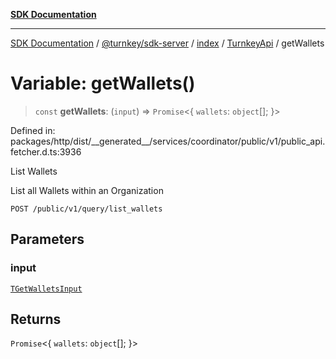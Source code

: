 [**SDK Documentation**](../../../../../../README.mdx)

***

[SDK Documentation](../../../../../../packages.mdx) / [@turnkey/sdk-server](../../../../README.mdx) / [index](../../../README.mdx) / [TurnkeyApi](../README.mdx) / getWallets

# Variable: getWallets()

> `const` **getWallets**: (`input`) => `Promise`\<\{ `wallets`: `object`[]; \}\>

Defined in: packages/http/dist/\_\_generated\_\_/services/coordinator/public/v1/public\_api.fetcher.d.ts:3936

List Wallets

List all Wallets within an Organization

`POST /public/v1/query/list_wallets`

## Parameters

### input

[`TGetWalletsInput`](../type-aliases/TGetWalletsInput.mdx)

## Returns

`Promise`\<\{ `wallets`: `object`[]; \}\>
